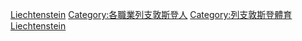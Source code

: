 {{Catnav|頁面分類|社会|文化|体育|运动员|各国运动员}}
{{Catnav|頁面分類|社会|文化|体育|各國體育|列支敦斯登體育}}
{{Catnav|頁面分類|地理|国家|欧洲国家|列支敦斯登|列支敦斯登人|各職業列支敦斯登人}}
{{Catnav|頁面分類|人物|各職業人物|运动员|各国运动员}}
{{Catnav|頁面分類|人物|職業|按职业分类的各国人物|各職業列支敦斯登人}}
{{Catnav|頁面分類|人物|各國人物|列支敦斯登人|各職業列支敦斯登人}}

{{Commonscat|Sportspeople from Liechtenstein}}

[[Category:各國運動員|Liechtenstein]]
[[Category:各職業列支敦斯登人|Category:各職業列支敦斯登人]]
[[Category:列支敦斯登體育|Category:列支敦斯登體育]]
[[Category:歐洲運動員|Liechtenstein]]